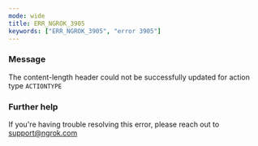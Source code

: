 ```yaml
---
mode: wide
title: ERR_NGROK_3905
keywords: ["ERR_NGROK_3905", "error 3905"]
---
```


### Message

The content-length header could not be successfully updated for action type `ACTIONTYPE`

### Further help

If you're having trouble resolving this error, please reach out to [support@ngrok.com](mailto:support@ngrok.com?subject=Help%20with%20ERR_NGROK_3905)

